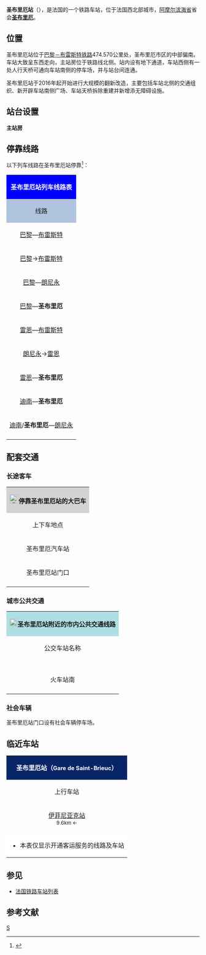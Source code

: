 {{Infobox station
|symbol_right={{SNCF logo}}
|name=圣布里厄站
|native_name=Gare de Saint-Brieuc
|native_name_lang=fr
|image=Gare de Saint-Brieuc-2013.jpg
|caption=圣布里厄站的站台（2013年）
|borough={{FRA}}[[阿摩尔滨海省|阿摩尔滨海省]][[圣布里厄|圣布里厄]]
|address=Place François Mitterrand,<br>22000 SAINT-BRIEUC
|coordinates={{coord|48|30|27|N|2|45|54|W|display=inline,title|scale:10000}}
|code=473009
|elevation=99
|architect=
|owned= {{SNCF logo}}
|structure=地面单侧式车站
|opened=1863年9月7日
|closed=
|status=使用中
|operator= {{SNCF logo}}
|lines=[[巴黎－布雷斯特铁路|巴黎－布雷斯特铁路]]<br>[[圣布里厄－蓬蒂维铁路|圣布里厄－蓬蒂维铁路]]（仅货运）
|platforms=3
|tracks=5
|type=客运车站
|services={{TGV logo}}<br>{{TER-BRE logo}}
|passengers=1,226,890人次
|pass_year=2016年<ref>{{Cite web|url=https://ressources.data.sncf.com/explore/dataset/frequentation-gares/table/?sort=voyageurs_2014&q=saint+brieuc|title=Fréquentation en gares|accessdate=2018-01-09|author=SNCF|date=|language=fr|publisher=SNCF Open Data|archive-date=2019-09-20|archive-url=https://web.archive.org/web/20190920130029/https://ressources.data.sncf.com/explore/dataset/frequentation-gares/table/?sort=voyageurs_2014&q=saint+brieuc|dead-url=no}}</ref>
|pass_rank=a级
|other_services_collapsible=yes
|other_services={{Infobox|child=yes
|label1=[[File:CH-Zusatztafel-Fussgänger.svg|7px]] _ {{BREIZHGO logo}}
|data1=<span style="color:#FFFFFF; background-color:#000000; padding-left:0.3em; padding-right:0.3em;">'''27'''</span>
|label2=[[File:CH-Zusatztafel-Fussgänger.svg|7px]] _ {{BREIZHGO logo}}
|data2=<span style="color:#000000; background-color:#B0D360; padding-left:0.4em; padding-right:0.4em;">'''1'''</span> <span style="color:#FFFFFF; background-color:#DB81B5; padding-left:0.4em; padding-right:0.4em;">'''2'''</span> <span style="color:#FFFFFF; background-color:#268FB9; padding-left:0.4em; padding-right:0.4em;">'''3'''</span> <span style="color:#FFFFFF; background-color:#8577AD; padding-left:0.4em; padding-right:0.4em;">'''4'''</span> <span style="color:#FFFFFF; background-color:#ED164B; padding-left:0.4em; padding-right:0.4em;">'''5'''</span> <span style="color:#FFFFFF; background-color:#60BB46; padding-left:0.4em; padding-right:0.4em;">'''6'''</span> <span style="color:#FFFFFF; background-color:#0166B3; padding-left:0.4em; padding-right:0.4em;">'''7'''</span> <span style="color:#FFFFFF; background-color:#942D4A; padding-left:0.4em; padding-right:0.4em;">'''8'''</span>
|label3='''{{link-fr|圣布里厄城市公共交通|Transports urbains briochins|TUB}}'''
|data3=<span style="color:#FFFFFF; background-color:#184382; border-top-left-radius: 0.2em; border-bottom-left-radius:0.2em; border-top-right-radius:0.2em; border-bottom-right-radius:0.2em; padding-left:0.4em; padding-right:0.4em; padding-top:0.1em; padding-bottom:0.1em;">'''A'''</span> <span style="color:#FFFFFF; background-color:#A2C61C; border-top-left-radius: 0.2em; border-bottom-left-radius:0.2em; border-top-right-radius:0.2em; border-bottom-right-radius:0.2em; padding-left:0.4em; padding-right:0.4em; padding-top:0.1em; padding-bottom:0.1em;">'''B'''</span> <span style="color:#FFFFFF; background-color:#F49707; border-top-left-radius: 0.2em; border-bottom-left-radius:0.2em; border-top-right-radius:0.2em; border-bottom-right-radius:0.2em; padding-left:0.4em; padding-right:0.4em; padding-top:0.1em; padding-bottom:0.1em;">'''E'''</span> <span style="color:#FFFFFF; background-color:#E5AF52; border-top-left-radius: 0.2em; border-bottom-left-radius:0.2em; border-top-right-radius:0.2em; border-bottom-right-radius:0.2em; padding-left:0.2em; padding-right:0.2em; padding-top:0.1em; padding-bottom:0.1em;">'''50'''</span> <span style="color:#FFFFFF; background-color:#BA368B; border-top-left-radius: 0.2em; border-bottom-left-radius:0.2em; border-top-right-radius:0.2em; border-bottom-right-radius:0.2em; padding-left:0.2em; padding-right:0.2em; padding-top:0.1em; padding-bottom:0.1em;">'''60'''</span> <span style="color:#FFFFFF; background-color:#00694C; border-top-left-radius: 0.2em; border-bottom-left-radius:0.2em; border-top-right-radius:0.2em; border-bottom-right-radius:0.2em; padding-left:0.2em; padding-right:0.2em; padding-top:0.1em; padding-bottom:0.1em;">'''90'''</span> <span style="color:#FFFFFF; background-color:#5EB242; border-top-left-radius: 0.2em; border-bottom-left-radius:0.2em; border-top-right-radius:0.2em; border-bottom-right-radius:0.2em; padding-left:0.1em; padding-right:0.2em; padding-top:0.1em; padding-bottom:0.1em;">'''120'''</span> <span style="color:#FFFFFF; background-color:#194383; border-top-left-radius: 0.2em; border-bottom-left-radius:0.2em; border-top-right-radius:0.2em; border-bottom-right-radius:0.2em; padding-left:0.2em; padding-right:0.2em; padding-top:0.1em; padding-bottom:0.1em;">'''M1'''</span> <span style="color:#FFFFFF; background-color:#A2C61C; border-top-left-radius: 0.2em; border-bottom-left-radius:0.2em; border-top-right-radius:0.2em; border-bottom-right-radius:0.2em; padding-left:0.2em; padding-right:0.2em; padding-top:0.1em; padding-bottom:0.1em;">'''M2'''</span> <span style="color:#FFFFFF; background-color:#A2C61C; border-top-left-radius: 0.2em; border-bottom-left-radius:0.2em; border-top-right-radius:0.2em; border-bottom-right-radius:0.2em; padding-left:0.2em; padding-right:0.2em; padding-top:0.1em; padding-bottom:0.1em;">'''N2'''</span> <span style="color:#FFFFFF; background-color:#0D4D89; border-top-left-radius: 0.2em; border-bottom-left-radius:0.2em; border-top-right-radius:0.2em; border-bottom-right-radius:0.2em; padding-left:0.2em; padding-right:0.2em; padding-top:0.1em; padding-bottom:0.1em;">'''DF1'''</span> <span style="color:#FFFFFF; background-color:#768F56; border-top-left-radius: 0.2em; border-bottom-left-radius:0.2em; border-top-right-radius:0.2em; border-bottom-right-radius:0.2em; padding-left:0.2em; padding-right:0.2em; padding-top:0.1em; padding-bottom:0.1em;">'''DF2'''</span> <span style="color:#FFFFFF; background-color:#DB132B; border-top-left-radius: 0.2em; border-bottom-left-radius:0.2em; border-top-right-radius:0.2em; border-bottom-right-radius:0.2em; padding-left:0.2em; padding-right:0.2em; padding-top:0.1em; padding-bottom:0.1em;">'''DF3'''</span>
|label4=[[File:CH-Zusatztafel-Fussgänger.svg|7px]] _ ''Bus Macron''
|data4={{Isilines logo}} {{Eurolines logo}}
|label5=
|data5=
|label6=
|data6=
|label7=
|data7=
|label8=
|data8=
|label9=
|data9=
|label10=
|data10=
|label11=
|data11=
}}
}}
'''圣布里厄站'''（{{lang-fr|Gare de Saint-Brieuc}}），是法国的一个铁路车站，位于法国西北部城市，[[阿摩尔滨海省|阿摩尔滨海省]]省会'''[[圣布里厄|圣布里厄]]'''。

==位置==

圣布里厄站位于[[巴黎－布雷斯特铁路|巴黎－布雷斯特铁路]]474.570公里处，圣布里厄市区的中部偏南。车站大致呈东西走向，主站房位于铁路线北侧。站内设有地下通道，车站西侧有一处人行天桥可通向车站南侧的停车场，并与站台间连通。

圣布里厄站于2016年起开始进行大规模的翻新改造，主要包括车站北侧的交通组织、新开辟车站南侧广场、车站天桥拆除重建并新增添无障碍设施。

==站台设置==
{{RailStStart|北}}
'''主站房'''
{{RailStPlatform|侧d||1T||}}
{{RailStLine|A||}}
{{RailStLine|B||}}
{{RailStPlatform|岛| |||}}
{{RailStLine|C|| ||| ||}}
{{RailStLine|D||}}
{{RailStPlatform|岛| |||}}
{{RailStLine|E|| ||| ||}}
{{RailStLine|||存车线||| ||}}
{{RailStEnd|南}}

== 停靠线路 ==

{{动态列表|最后更新时间：2016年6月11日。本章节内容仅供参考，不排除临时性的变更。欢迎修正和补充}}

以下列车线路在圣布里厄站停靠<ref>{{Cite web|url=http://www.sncf.com/fr/gare/horaires/saint-brieuc|title=圣布里厄站实时列车时刻表|accessdate=2016-06-11|author=SNCF|date=|language=法语|publisher=SNCF}}</ref>：

{| class="wikitable mw-collapsible" 
|colspan="5" style="background:#0000FF" align="center" |{{SNCF logo}} <span style="color:#FFFFFF">'''圣布里厄站列车线路表'''</span>
|-
!style="background:#B0C4DE"| 线路
!style="background:#B0C4DE"|车种
!style="background:#B0C4DE"|上一站
!style="background:#B0C4DE"|下一站
!style="background:#B0C4DE"|大致运行频率{{noteTag|name=noteA}}
|-
|[[巴黎蒙帕纳斯站|巴黎]]—[[布雷斯特站|布雷斯特]]
| rowspan="5" align="center" |{{TGV logo}}
|[[雷恩站|雷恩]]/[[朗巴勒站|朗巴勒]]
|[[甘冈站|甘冈]]
|每天7趟左右
|-
| rowspan="2"|[[巴黎蒙帕纳斯站|巴黎]]→[[布雷斯特站|布雷斯特]]
|[[雷恩站|雷恩]]
|[[布雷斯特站|布雷斯特]]
|每周4趟左右（单向）
|-
|[[巴黎蒙帕纳斯站|巴黎蒙帕纳斯]]
|[[甘冈站|甘冈]]/[[布雷斯特站|布雷斯特]]
|每周2趟左右（单向）
|-
|[[巴黎蒙帕纳斯站|巴黎]]—[[朗尼永站|朗尼永]]
|[[朗巴勒站|朗巴勒]]
|[[甘冈站|甘冈]]
|每天1趟{{noteTag|name=noteB}}
|-
|[[巴黎蒙帕纳斯站|巴黎]]—'''圣布里厄'''
|[[朗巴勒站|朗巴勒]]
|（终点）
|每周1趟
|-
|[[雷恩站|雷恩]]—[[布雷斯特站|布雷斯特]]
| rowspan="5" align="center"|{{TER-BRE logo}}
|[[雷恩站|雷恩]]/[[朗巴勒站|朗巴勒]]
|[[甘冈站|甘冈]]
|每天4~5趟
|-
|[[朗尼永站|朗尼永]]→[[雷恩站|雷恩]]
|[[甘冈站|甘冈]]
|[[朗巴勒站|朗巴勒]]
|每天1趟{{noteTag|name=noteB}}
|-
|[[雷恩站|雷恩]]—'''圣布里厄'''
|[[朗巴勒站|朗巴勒]]/[[伊菲尼亚克站|伊菲尼亚克]]
|（终点）
|每天3~5趟
|-
|[[迪南站|迪南]]—'''圣布里厄'''
|[[朗巴勒站|朗巴勒]]/[[伊菲尼亚克站|伊菲尼亚克]]
|（终点）
|每天3~4趟
|-
|[[迪南站|迪南]]/'''圣布里厄'''—[[朗尼永站|朗尼永]]
|[[伊菲尼亚克站|伊菲尼亚克]]/（起点）
|[[拉莫贡站|拉莫贡]]/[[沙特罗德朗-普卢阿加站|沙特罗德朗-普卢阿加]]
|每天1~2趟
|-
|colspan="5" style="background:#FFFFFF"|{{noteFoot|1=
{{noteTag|name=noteA|1=在本栏中，往返1次为"1趟"；除特别标明外，其数据仅工作日有效，周末及节假日列车数量可能会减少}}
{{noteTag|name=noteB|1=仅夏季运行}}
}}
|}

==配套交通==
===长途客车===

{| class="wikitable mw-collapsible" 
|colspan="3" align="center" style="background:#D3D3D3" |[[File:BSicon_BUS.svg|24x24px]]'''停靠圣布里厄站的大巴车'''
|-
!align="center" |上下车地点
!align="center" |运营单位
!align="center" |主要线路及目的地{{noteTag|name=noteA}}
|-
| rowspan="3" align="center" |圣布里厄汽车站<br>{{lang|fr|Gare routière}}{{noteTag|name=noteD}}
|align="center" |{{Isilines logo}}<br>{{Eurolines logo}}
|{{Nombre connexion|735}}
|-
|align="center" |{{BREIZHGO logo}} 
|
<span style="color:#FFFFFF; background-color:#000000; padding-left:0.3em; padding-right:0.3em;">'''27'''</span> [[卢代阿克|卢代阿克]]{{.w}}[[蓬提维|蓬提维]]{{.w}}[[瓦讷|瓦讷]]{{.w}}[[洛里昂|洛里昂]]{{noteTag|name=noteB}}
|-
|align="center" |{{BREIZHGO logo}}<br><span style="font-size:small">{{link-fr|阿摩尔滨海省城际客运|Ti'Bus|Ti'Bus}}</span><br><ref>{{Cite web|url=http://www.tibus.fr/plan/popup.asp|title=Plan du réseau interurbain Tibus en Côtes d'Armor|accessdate=2018-01-09|author=Ti'bus|date=|language=法语|publisher=Ti'bus|archive-date=2018-01-17|archive-url=https://web.archive.org/web/20180117114457/http://www.tibus.fr/plan/popup.asp|dead-url=no}}</ref>{{noteTag|name=noteC}}
|
<span style="color:#000000; background-color:#B0D360; padding-left:0.4em; padding-right:0.4em;">'''1'''</span> [[普卢阿|普卢阿]]{{.w}}[[朗卢|朗卢]]{{.w}}[[普卢埃泽克|普卢埃泽克]]{{.w}}[[潘波勒|潘波勒]]<br>
<span style="color:#FFFFFF; background-color:#DB81B5; padding-left:0.4em; padding-right:0.4em;">'''2'''</span> [[普朗盖努阿勒|普朗盖努阿勒]]{{.w}}[[圣阿勒邦_(阿摩尔滨海省)|圣阿勒邦]]{{.w}}[[普莱讷夫-昂德雷谷|普莱讷夫-昂德雷谷]]{{.w}}[[弗雷埃勒|弗雷埃勒]]{{.w}}[[普莱韦农|普莱韦农]]<br>
<span style="color:#FFFFFF; background-color:#268FB9; padding-left:0.4em; padding-right:0.4em;">'''3'''</span> [[伊利永|伊利永]]{{.w}}[[波默雷|波默雷]]{{.w}}[[科埃特米厄|科埃特米厄]]{{.w}}[[朗巴勒|朗巴勒]]<br>
<span style="color:#FFFFFF; background-color:#8577AD; padding-left:0.4em; padding-right:0.4em;">'''4'''</span> [[朗沃隆|朗沃隆]]{{.w}}[[班波勒|班波勒]]<br>
<span style="color:#FFFFFF; background-color:#ED164B; padding-left:0.4em; padding-right:0.4em;">'''5'''</span> [[普兰泰勒|普兰泰勒]]{{.w}}[[坎坦|坎坦]]{{.w}}[[科尔莱|科尔莱]]{{.w}}[[圣尼科拉迪佩朗|圣尼科拉迪佩朗]]{{.w}}[[普卢内韦坎坦|普卢内韦坎坦]]{{.w}}[[罗斯特勒南|罗斯特勒南]]<br>
<span style="color:#FFFFFF; background-color:#60BB46; padding-left:0.4em; padding-right:0.4em;">'''6'''</span> [[普莱尔讷夫|普莱尔讷夫]]{{.w}}[[沙泰洛德朗|沙泰洛德朗]]{{.w}}[[普卢阿加特|普卢阿加特]]{{.w}}[[甘冈|甘冈]]{{.w}}[[朗尼永|朗尼永]]<br>
<span style="color:#FFFFFF; background-color:#0166B3; padding-left:0.4em; padding-right:0.4em;">'''7'''</span> [[普莱德朗|普莱德朗]]{{.w}}[[圣卡勒克|圣卡勒克]]{{.w}}[[埃农|埃农]]{{.w}}[[普勒克莱尔米塔日|普勒克莱尔米塔日]]<br>
<span style="color:#FFFFFF; background-color:#942D4A; padding-left:0.4em; padding-right:0.4em;">'''8'''</span> [[凯苏瓦|凯苏瓦]]{{.w}}[[蒙孔图尔_(阿摩尔滨海省)|蒙孔图尔]]{{.w}}[[勒梅内|勒梅内]]{{.w}}[[梅尔德里尼亚克|梅尔德里尼亚克]]
|-
| rowspan="1" align="center" |圣布里厄站门口
|align="center" |[[法国国家铁路|SNCF]]<br>Car TER{{noteTag|name=noteB}}
|（''当某条铁路线施工或罢工时，SNCF可能会提供途径该线路沿途站点的大巴车''）
|-
|colspan="3" style="background:#FFFFFF"|{{noteFoot|1=
{{noteTag|name=noteA|1=本栏不包括可以联程中转前往的目的地}}
{{noteTag|name=noteB|1=其车票可与SNCF的同线路车票通用}}
{{noteTag|name=noteC|1=部分城际客运线路仅周一至五开行}}
{{noteTag|name=noteD|1=位于圣布里厄站东北大约500米}}
}}
|}

===城市公共交通===

{| class="wikitable mw-collapsible " 
|colspan="3" align="center" style="background:#AFDFE4"|[[File:Bus-logo.svg|21x21px]]'''圣布里厄站附近的市内公共交通线路'''
|-
!align="center" |公交车站名称
!align="center" |位置
!align="center" |停靠线路{{noteTag|name=noteA}}<ref>{{Cite web|url=http://www.tubinfo.fr/upload/banque-image/plans/2018/2018planweb.pdf|title=Plan du réseau|accessdate=2018-01-09|author=TUB|date=|language=法语|publisher=TUB|archive-url=https://web.archive.org/web/20190110073836/http://www.tubinfo.fr/upload/banque-image/plans/2018/2018planweb.pdf|archive-date=2019-01-10|dead-url=yes}}</ref>
|-
|align="center" |'''{{lang|fr|Gare Sud}}'''<br>火车站南
|align="center" |圣布里厄站南侧
|
周一至六开行：<br>
* <span style="color:#FFFFFF; background-color:#184382; border-top-left-radius: 0.2em; border-bottom-left-radius:0.2em; border-top-right-radius:0.2em; border-bottom-right-radius:0.2em; padding-left:0.4em; padding-right:0.4em; padding-top:0.1em; padding-bottom:0.1em;">'''A'''</span> '''[[圣布里厄|圣布里厄]]'''-瑟松·共和 ↔ '''[[圣布里厄|圣布里厄]]'''-乡村商业中心<br>
* <span style="color:#FFFFFF; background-color:#A2C61C; border-top-left-radius: 0.2em; border-bottom-left-radius:0.2em; border-top-right-radius:0.2em; border-bottom-right-radius:0.2em; padding-left:0.4em; padding-right:0.4em; padding-top:0.1em; padding-bottom:0.1em;">'''B'''</span> '''[[朗戈|朗戈]]'''-邮局 ↔ '''[[普卢弗拉冈|普卢弗拉冈]]'''-洛林<br>
* <span style="color:#FFFFFF; background-color:#F49707; border-top-left-radius: 0.2em; border-bottom-left-radius:0.2em; border-top-right-radius:0.2em; border-bottom-right-radius:0.2em; padding-left:0.4em; padding-right:0.4em; padding-top:0.1em; padding-bottom:0.1em;">'''E'''</span> '''[[圣布里厄|圣布里厄]]'''-瑟松堡 ↔ '''[[圣布里厄|圣布里厄]]'''-乡村商业中心<br>
* <span style="color:#FFFFFF; background-color:#E5AF52; border-top-left-radius: 0.2em; border-bottom-left-radius:0.2em; border-top-right-radius:0.2em; border-bottom-right-radius:0.2em; padding-left:0.2em; padding-right:0.2em; padding-top:0.1em; padding-bottom:0.1em;">'''50'''</span> '''[[圣布里厄|圣布里厄]]'''-田场 ↔ '''[[圣朱利安_(阿摩尔滨海省)|圣朱利安]]'''-多洛十字架<br>
* <span style="color:#FFFFFF; background-color:#BA368B; border-top-left-radius: 0.2em; border-bottom-left-radius:0.2em; border-top-right-radius:0.2em; border-bottom-right-radius:0.2em; padding-left:0.2em; padding-right:0.2em; padding-top:0.1em; padding-bottom:0.1em;">'''60'''</span> '''[[圣布里厄|圣布里厄]]'''-田场 ↔ '''[[拉梅欧贡|拉梅欧贡]]'''-中心<br>
* <span style="color:#FFFFFF; background-color:#00694C; border-top-left-radius: 0.2em; border-bottom-left-radius:0.2em; border-top-right-radius:0.2em; border-bottom-right-radius:0.2em; padding-left:0.2em; padding-right:0.2em; padding-top:0.1em; padding-bottom:0.1em;">'''90'''</span> '''[[圣布里厄|圣布里厄]]'''-田场 ↔ '''[[圣多南|圣多南]]'''-活动室<br>
* <span style="color:#FFFFFF; background-color:#5EB242; border-top-left-radius: 0.2em; border-bottom-left-radius:0.2em; border-top-right-radius:0.2em; border-bottom-right-radius:0.2em; padding-left:0.1em; padding-right:0.2em; padding-top:0.1em; padding-bottom:0.1em;">'''120'''</span> '''[[圣布里厄|圣布里厄]]'''-田场 ↔ '''[[特雷戈|特雷戈]]'''-布瓦西永<br>
* <span style="color:#FFFFFF; background-color:#194383; border-top-left-radius: 0.2em; border-bottom-left-radius:0.2em; border-top-right-radius:0.2em; border-bottom-right-radius:0.2em; padding-left:0.2em; padding-right:0.2em; padding-top:0.1em; padding-bottom:0.1em;">'''M1'''</span> <span style="color:#FFFFFF; background-color:#194383; border-top-left-radius: 0.2em; border-bottom-left-radius:0.2em; border-top-right-radius:0.2em; border-bottom-right-radius:0.2em; padding-left:0.2em; padding-right:0.2em; padding-top:0.1em; padding-bottom:0.1em;">'''N1'''</span> '''[[圣布里厄|圣布里厄]]'''-瑟松·共和 ↔ '''[[圣布里厄|圣布里厄]]'''-乡村商业中心<br>
* <span style="color:#FFFFFF; background-color:#A2C61C; border-top-left-radius: 0.2em; border-bottom-left-radius:0.2em; border-top-right-radius:0.2em; border-bottom-right-radius:0.2em; padding-left:0.2em; padding-right:0.2em; padding-top:0.1em; padding-bottom:0.1em;">'''M2'''</span> <span style="color:#FFFFFF; background-color:#A2C61C; border-top-left-radius: 0.2em; border-bottom-left-radius:0.2em; border-top-right-radius:0.2em; border-bottom-right-radius:0.2em; padding-left:0.2em; padding-right:0.2em; padding-top:0.1em; padding-bottom:0.1em;">'''N2'''</span> '''[[朗戈|朗戈]]'''-邮局 ↔ '''[[普卢弗拉冈|普卢弗拉冈]]'''-洛林<br>
周日及节假日开行：<br>
* <span style="color:#FFFFFF; background-color:#0D4D89; border-top-left-radius: 0.2em; border-bottom-left-radius:0.2em; border-top-right-radius:0.2em; border-bottom-right-radius:0.2em; padding-left:0.2em; padding-right:0.2em; padding-top:0.1em; padding-bottom:0.1em;">'''DF1'''</span> '''[[圣布里厄|圣布里厄]]'''-瑟松·共和 ↔ '''[[圣布里厄|圣布里厄]]'''-乡村商业中心<br>
* <span style="color:#FFFFFF; background-color:#768F56; border-top-left-radius: 0.2em; border-bottom-left-radius:0.2em; border-top-right-radius:0.2em; border-bottom-right-radius:0.2em; padding-left:0.2em; padding-right:0.2em; padding-top:0.1em; padding-bottom:0.1em;">'''DF2'''</span> '''[[普卢弗拉冈|普卢弗拉冈]]'''-巴拉夫 ↔ '''[[特雷戈|特雷戈]]'''-勒布朗<br>
* <span style="color:#FFFFFF; background-color:#DB132B; border-top-left-radius: 0.2em; border-bottom-left-radius:0.2em; border-top-right-radius:0.2em; border-bottom-right-radius:0.2em; padding-left:0.2em; padding-right:0.2em; padding-top:0.1em; padding-bottom:0.1em;">'''DF3'''</span> '''[[圣布里厄|圣布里厄]]'''-火车站南 ↔ '''[[圣布里厄|圣布里厄]]'''-圣心
|-
|colspan="3" style="background:#FFFFFF"|{{noteFoot|1=
{{noteTag|name=noteA|1='''粗体字'''代表该站所在的市镇；中文名称非官方正式翻译，仅供参考}}
}}
|}

===社会车辆===

圣布里厄站门口设有社会车辆停车场。

==临近车站==

{|class="wikitable mw-collapsible" style="margin: 0 auto; width:42em;"
|colspan="3"  style="background:#082567" align="center"|<span style="color:#FFFFFF">'''圣布里厄站（<span style="font-size:11pt;">Gare de Saint-Brieuc</span>）'''</span>
|-
!上行车站
!线路
!下行车站
|-
|align="center" |[[伊菲尼亚克站|伊菲尼亚克站]] <br><span style="font-size:small">9.6km ←</span>
|align="center" |'''[[巴黎－布雷斯特铁路|巴黎－布雷斯特铁路]]'''
|align="center" |[[拉莫贡站|拉莫贡站]] <br><span style="font-size:small">→ 6.6km</span>
|-
|colspan="3" style="background:#FFFFFF"|
*本表仅显示开通客运服务的线路及车站
|}

==参见==
* [[法国铁路车站列表|法国铁路车站列表]]

== 参考文献 ==
{{Reflist}}

{{法国主要火车站列表}}

[[Category:阿摩尔滨海省铁路车站|S]]